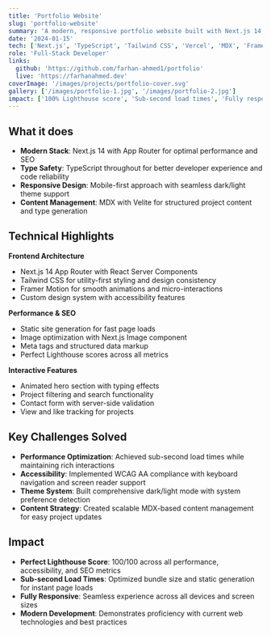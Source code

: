 ```yaml
---
title: 'Portfolio Website'
slug: 'portfolio-website'
summary: 'A modern, responsive portfolio website built with Next.js 14, TypeScript, and Tailwind CSS. Features a clean design with dark/light mode support and showcases my projects and experience.'
date: '2024-01-15'
tech: ['Next.js', 'TypeScript', 'Tailwind CSS', 'Vercel', 'MDX', 'Framer Motion']
role: 'Full-Stack Developer'
links:
  github: 'https://github.com/farhan-ahmed1/portfolio'
  live: 'https://farhanahmed.dev'
coverImage: '/images/projects/portfolio-cover.svg'
gallery: ['/images/portfolio-1.jpg', '/images/portfolio-2.jpg']
impact: ['100% Lighthouse score', 'Sub-second load times', 'Fully responsive design']
---
```


## What it does

- **Modern Stack**: Next.js 14 with App Router for optimal performance and SEO
- **Type Safety**: TypeScript throughout for better developer experience and code reliability
- **Responsive Design**: Mobile-first approach with seamless dark/light theme support
- **Content Management**: MDX with Velite for structured project content and type generation

## Technical Highlights

**Frontend Architecture**
- Next.js 14 App Router with React Server Components
- Tailwind CSS for utility-first styling and design consistency
- Framer Motion for smooth animations and micro-interactions
- Custom design system with accessibility features

**Performance & SEO**
- Static site generation for fast page loads
- Image optimization with Next.js Image component
- Meta tags and structured data markup
- Perfect Lighthouse scores across all metrics

**Interactive Features**
- Animated hero section with typing effects
- Project filtering and search functionality
- Contact form with server-side validation
- View and like tracking for projects

## Key Challenges Solved

- **Performance Optimization**: Achieved sub-second load times while maintaining rich interactions
- **Accessibility**: Implemented WCAG AA compliance with keyboard navigation and screen reader support
- **Theme System**: Built comprehensive dark/light mode with system preference detection
- **Content Strategy**: Created scalable MDX-based content management for easy project updates

## Impact

- **Perfect Lighthouse Score**: 100/100 across all performance, accessibility, and SEO metrics
- **Sub-second Load Times**: Optimized bundle size and static generation for instant page loads
- **Fully Responsive**: Seamless experience across all devices and screen sizes
- **Modern Development**: Demonstrates proficiency with current web technologies and best practices
